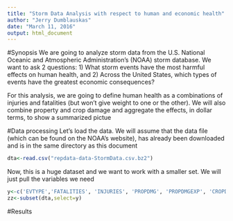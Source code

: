 ---
title: "Storm Data Analysis with respect to human and economic health"
author: "Jerry Dumblauskas"
date: "March 11, 2016"
output: html_document
---

#Synopsis 
We are going to analyze storm data from the U.S. National Oceanic and Atmospheric Administration's (NOAA) storm database.  We want to ask 2 questions: 1) What storm events have the most harmful effects on human health, and 2) Across the United States, which types of events have the greatest economic consequences?

For this analysis, we are going to define human health as a combinations of injuries and fatalities (but won't give weight to one or the other).  We will also combine property and crop damage and aggregate the effects, in dollar terms, to show a summarized pictue

#Data processing
Let's load the data.  We will assume that the data file (which can be found on the NOAA's website), has already been downloaded and is in the same directory as this document

```{r loaddata, cache=TRUE}
dta<-read.csv("repdata-data-StormData.csv.bz2")

```

Now, this is a huge dataset and we want to work with a smaller set.  We will just pull the variables we need
```{r, cache=TRUE}
y<-c('EVTYPE','FATALITIES', 'INJURIES', 'PROPDMG', 'PROPDMGEXP', 'CROPDMG', 'CROPDMGEXP')
zz<-subset(dta,select=y)
```

#Results

